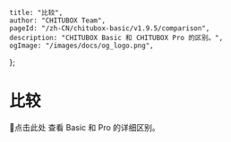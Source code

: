 
	title: "比较",
	author: "CHITUBOX Team",
	pageId: "/zh-CN/chitubox-basic/v1.9.5/comparison",
	description: "CHITUBOX Basic 和 CHITUBOX Pro 的区别。",
	ogImage: "/images/docs/og_logo.png",
};

# 比较

<SpanA href="https://www.chitubox.com/zh-Hans/page/chitubox-vs">📃点击此处</SpanA> 查看 Basic 和 Pro 的详细区别。

